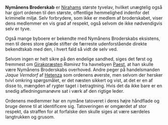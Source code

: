 {{title:Nymånens Broderskab}}
{{author:Laura Holmegaard}}
{{timestamp:2010-05-30T17:54:01Z}}
{{copyright:Nymånens Broderskab}}
'''Nymånens Broderskab''' er [[Niraham|Nirahams]] største tyvelav, hvilket unægtelig også har gjort ordenen til den største, offentlige hemmelighed indenfor det kriminelle miljø. Selv forbrydere, som ikke er medlem af broderskabet, viser dens medlemmer en vis grad af respekt, også selvom de ikke nødvendigvis selv er tyve.

Også mange byboere er bekendte med Nymånens Broderskabs eksistens, men til deres store glæde stifter de færreste udenforstående direkte bekendtskab med den, i hvert fald så vidt de selv ved.

Selvom ingen er helt sikre på den endelige sandhed, siges det først og fremmest om [[Girak]][[præst|præsten]] ''Ramirez'' fra havnebyen [[Paest]], at han skulle være Nymånens Broderskabs overhoved. Andre peger på handelsmanden ''Jaque Verndorf'' af [[Hetenza]] som ordenens øverste, men selvom der hersker tvivl omkring spørgsmålet, er det næsten sikkert og vist, at det er en af disse to, mængden af rygter taget i betragtning. Hvis det da ikke bare er en snedig afledningsmanøvre sat i værk af den rigtige leder.

Ordenens medlemmer har en nymåne tatoveret i deres højre håndflade og bruge denne til at identificere sig. Tatoveringen er omgærdet af stor respekt, da straffen for at forfalske den skulle siges at være særdeles langtrukken og grusom.